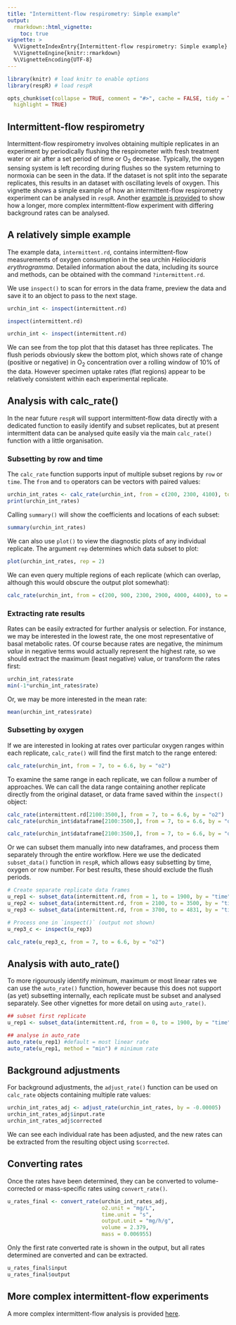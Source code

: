 ```yaml
---
title: "Intermittent-flow respirometry: Simple example"
output: 
  rmarkdown::html_vignette:
    toc: true
vignette: >
  %\VignetteIndexEntry{Intermittent-flow respirometry: Simple example}
  %\VignetteEngine{knitr::rmarkdown}
  %\VignetteEncoding{UTF-8}
---
```


```r
library(knitr) # load knitr to enable options
library(respR) # load respR

opts_chunk$set(collapse = TRUE, comment = "#>", cache = FALSE, tidy = TRUE, 
  highlight = TRUE)
```

## Intermittent-flow respirometry

Intermittent-flow respirometry involves obtaining multiple replicates in an experiment by periodically flushing the respirometer with fresh treatment water or air after a set period of time or O~2~ decrease. 
Typically, the oxygen sensing system is left recording during flushes so the system returning to normoxia can be seen in the data. 
If the dataset is not split into the separate replicates, this results in an dataset with oscillating levels of oxygen. 
This vignette shows a simple example of how an intermittent-flow respirometry experiment can be analysed in `respR`. Another [example is provided](https://januarharianto.github.io/respR/articles/intermittent2.html) to show how a longer, more complex intermittent-flow experiment with differing background rates can be analysed.

## A relatively simple example

The example data, `intermittent.rd`, contains intermittent-flow measurements of oxygen consumption in the sea urchin *Heliocidaris erythrogramma*. 
Detailed information about the data, including its source and methods, can be obtained with the command `?intermittent.rd`. 

We use `inspect()` to scan for errors in the data frame, preview the data and save it to an object to pass to the next stage.

```r
urchin_int <- inspect(intermittent.rd)
```

```r
inspect(intermittent.rd)
```

```r
urchin_int <- inspect(intermittent.rd)
```

We can see from the top plot that this dataset has three replicates. The flush periods obviously skew the bottom plot, which shows rate of change (positive or negative) in O~2~ concentration over a rolling window of 10% of the data. However specimen uptake rates (flat regions) appear to be relatively consistent within each experimental replicate. 

## Analysis with calc_rate()
In the near future `respR` will support intermittent-flow data directly with a dedicated function to easily identify and subset replicates, but at present intermittent data can be analysed quite easily via the main `calc_rate()` function with a little organisation.

### Subsetting by row and time
The `calc_rate` function supports input of multiple subset regions by `row` or `time`. The `from` and `to` operators can be vectors with paired values:

```r
urchin_int_rates <- calc_rate(urchin_int, from = c(200, 2300, 4100), to = c(1800, 3200, 4600), by = "time")
print(urchin_int_rates)
```

Calling `summary()` will show the coefficients and locations of each subset:
```r
summary(urchin_int_rates)
```

We can also use `plot()` to view the diagnostic plots of any individual replicate. The argument `rep` determines which data subset to plot:
```r
plot(urchin_int_rates, rep = 2)
```

We can even query multiple regions of each replicate (which can overlap, although this would obscure the output plot somewhat):
```r
calc_rate(urchin_int, from = c(200, 900, 2300, 2900, 4000, 4400), to = c(700, 1700, 2700, 3300, 4300, 4700), by = "time")
```

### Extracting rate results 

Rates can be easily extracted for further analysis or selection. For instance, we may be interested in the lowest rate, the one most representative of basal metabolic rates. Of course because rates are negative, the minimum *value* in negative terms would actually represent the highest rate, so we should extract the maximum (least negative) value, or transform the rates first: 
```r
urchin_int_rates$rate
min(-1*urchin_int_rates$rate)
```

Or, we may be more interested in the mean rate:
```r
mean(urchin_int_rates$rate)

```

### Subsetting by oxygen 

If we are interested in looking at rates over particular oxygen ranges within each replicate, `calc_rate()` will find the first match to the range entered:
```r
calc_rate(urchin_int, from = 7, to = 6.6, by = "o2")
```

To examine the same range in each replicate, we can follow a number of approaches. We can call the data range containing another replicate directly from the original dataset, or data frame saved within the `inspect()` object:

```r
calc_rate(intermittent.rd[2100:3500,], from = 7, to = 6.6, by = "o2")
calc_rate(urchin_int$dataframe[2100:3500,], from = 7, to = 6.6, by = "o2")
```
```r
calc_rate(urchin_int$dataframe[2100:3500,], from = 7, to = 6.6, by = "o2")
```

Or we can subset them manually into new dataframes, and process them separately through the entire workflow. Here we use the dedicated `subset_data()` function in `respR`, which allows easy subsetting by time, oxygen or row number. For best results, these should exclude the flush periods. 
```r
# Create separate replicate data frames
u_rep1 <- subset_data(intermittent.rd, from = 1, to = 1900, by = "time")
u_rep2 <- subset_data(intermittent.rd, from = 2100, to = 3500, by = "time")
u_rep3 <- subset_data(intermittent.rd, from = 3700, to = 4831, by = "time")

# Process one in `inspect()` (output not shown)
u_rep3_c <- inspect(u_rep3)
```
```r
calc_rate(u_rep3_c, from = 7, to = 6.6, by = "o2")
```


## Analysis with auto_rate()

To more rigourously identify minimum, maximum or most linear rates we can use the `auto_rate()` function, however because this does not support (as yet) subsetting internally, each replicate must be subset and analysed separately. See other vignettes for more detail on using `auto_rate()`. 
```r
## subset first replicate
u_rep1 <- subset_data(intermittent.rd, from = 0, to = 1900, by = "time")
```

```r
## analyse in auto_rate
auto_rate(u_rep1) #default = most linear rate
auto_rate(u_rep1, method = "min") # minimum rate

```


## Background adjustments

For background adjustments, the `adjust_rate()` function can be used on `calc_rate` objects containing multiple rate values:
```r
urchin_int_rates_adj <- adjust_rate(urchin_int_rates, by = -0.00005)
urchin_int_rates_adj$input.rate
urchin_int_rates_adj$corrected
```
We can see each individual rate has been adjusted, and the new rates can be extracted from the resulting object using `$corrected`. 

## Converting rates

Once the rates have been determined, they can be converted to volume-corrected or mass-specific rates using `convert_rate()`. 

```r
u_rates_final <- convert_rate(urchin_int_rates_adj, 
                              o2.unit = "mg/L", 
                              time.unit = "s", 
                              output.unit = "mg/h/g", 
                              volume = 2.379, 
                              mass = 0.006955)
```

Only the first rate converted rate is shown in the output, but all rates determined are converted and can be extracted.
```r
u_rates_final$input
u_rates_final$output
```


## More complex intermittent-flow experiments

A more complex intermittent-flow analysis is provided [here](https://januarharianto.github.io/respR/articles/intermittent2.html).

